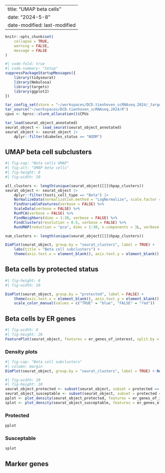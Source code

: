 
---
title: "UMAP beta cells"
date: "2024-5-8" 
date-modified: last-modified
---

```r
knitr::opts_chunk$set(
    collapse = TRUE,
    warning = FALSE,
    message = FALSE
)
```


```r
#| code-fold: true
#| code-summary: "Setup"
suppressPackageStartupMessages({
    library(tidyseurat)
    library(Nebulosa)
    library(targets)
    library(ggplot2)
})

tar_config_set(store = "~/workspaces/DCD.tienhoven_scRNAseq.2024/_targets")
tar_source("~/workspaces/DCD.tienhoven_scRNAseq.2024/R")
cpus <- hprcc::slurm_allocation()$CPUs

tar_load(seurat_object_annotated)
seurat_object <- load_seurat(seurat_object_annotated)
seurat_object <- seurat_object |>
    dplyr::filter(diabetes_status == "NODM")
```

## UMAP beta cell subclusters

```r
#| fig-cap: "Beta cells UMAP"
#| fig-alt: "UMAP beta cells"
#| fig-height: 8
#| fig-width: 10

all_clusters <- length(unique(seurat_object[[]]$hpap_clusters))
seurat_object <- seurat_object |>
    dplyr::filter(tosti_cell_type == "Beta") |>
    NormalizeData(normalization.method = "LogNormalize", scale.factor = 10000, verbose = FALSE) %>%
    FindVariableFeatures(verbose = FALSE) %>%
    ScaleData(verbose = FALSE) %>%
    RunPCA(verbose = FALSE) %>%
    FindNeighbors(dims = 1:30, verbose = FALSE) %>%
    FindClusters(resolution = 0.5, verbose = FALSE) %>%
    RunUMAP(reduction = "pca", dims = 1:30, n.components = 3L, verbose = FALSE)

num_clusters <- length(unique(seurat_object[[]]$hpap_clusters))

DimPlot(seurat_object, group.by = "seurat_clusters", label = TRUE) +
    labs(title = "Beta cell subclusters") +
    theme(axis.text.x = element_blank(), axis.text.y = element_blank(), axis.ticks = element_blank())
```

## Beta cells by protected status

```r
#| fig-height: 8
#| fig-width: 10

DimPlot(seurat_object, group.by = "protected", label = FALSE) +
    theme(axis.text.x = element_blank(), axis.text.y = element_blank(), axis.ticks = element_blank()) +
    scale_color_manual(values = c("TRUE" = "blue", "FALSE" = "red"))
```

## Beta cells by ER genes

```r
#| fig-width: 8
#| fig-height: 28
FeaturePlot(seurat_object, features = er_genes_of_interest, split.by = "protected", keep.scale = "feature") + theme(axis.text.x = element_blank(), axis.text.y = element_blank(), axis.ticks = element_blank()) + labs(title = "Protected status")
```

### Density plots

```r
#| fig-cap: "Beta cell subclusters"
#| column: margin
DimPlot(seurat_object, group.by = "seurat_clusters", label = TRUE) + NoLegend() + theme(axis.text.x = element_blank(), axis.text.y = element_blank(), axis.ticks = element_blank())
```

```r
#| fig-width: 10
#| fig-height: 10
seurat_object_protected <- subset(seurat_object, subset = protected == "TRUE")
seurat_object_susceptable <- subset(seurat_object, subset = protected == "FALSE")
pplot <- plot_density(seurat_object_protected, features = er_genes_of_interest) + theme(axis.text.x = element_blank(), axis.text.y = element_blank(), axis.ticks = element_blank()) & NoLegend()
splot <- plot_density(seurat_object_susceptable, features = er_genes_of_interest) + theme(axis.text.x = element_blank(), axis.text.y = element_blank(), axis.ticks = element_blank()) & NoLegend()
```

::: {.panel-tabset}

### Protected

```r
pplot
```

### Susceptable

```r
splot
```

:::

## Marker genes

